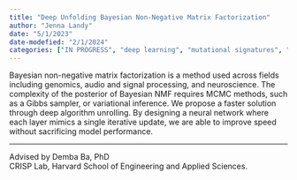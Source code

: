 ```yaml
---
title: "Deep Unfolding Bayesian Non-Negative Matrix Factorization"
author: "Jenna Landy"
date: "5/1/2023"
date-modefied: "2/1/2024"
categories: ["IN PROGRESS", "deep learning", "mutational signatures", "genomics"]
---
```


Bayesian non-negative matrix factorization is a method used across fields including genomics, audio and signal processing, and neuroscience. The complexity of the posterior of Bayesian NMF requires MCMC methods, such as a Gibbs sampler, or variational inference. We propose a faster solution through deep algorithm unrolling. By designing a neural network where each layer mimics a single iterative update, we are able to improve speed without sacrificing model performance.

------------------------------------------------------------------------

Advised by Demba Ba, PhD\
CRISP Lab, Harvard School of Engineering and Applied Sciences.

